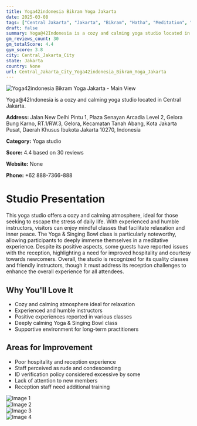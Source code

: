 ```yaml
---
title: Yoga42indonesia Bikram Yoga Jakarta
date: 2025-03-08
tags: ["Central Jakarta", "Jakarta", "Bikram", "Hatha", "Meditation", "atmosphere", "hospitality", "Central Jakarta City"]  
draft: false
summary: Yoga@42Indonesia is a cozy and calming yoga studio located in Central Jakarta.
gm_reviews_count: 30
gm_totalScore: 4.4
gym_score: 3.8
city: Central_Jakarta_City
state: Jakarta
country: None
url: Central_Jakarta_City_Yoga42indonesia_Bikram_Yoga_Jakarta
---
```


<div className="aspect-[16/9] relative my-8">
  <img 
    src="https://lh5.googleusercontent.com/p/AF1QipMFGV92rJlYsdkORjF6Wu0sxvuHjPSlzpw1jT5g=w1920-h1080-k-no"
    alt="Yoga42indonesia Bikram Yoga Jakarta - Main View"
    className="object-cover absolute inset-0 w-full h-full rounded-lg"
  />
</div>

Yoga@42Indonesia is a cozy and calming yoga studio located in Central Jakarta.

**Address:** Jalan New Delhi Pintu 1, Plaza Senayan Arcadia Level 2, Gelora Bung Karno, RT.1/RW.3, Gelora, Kecamatan Tanah Abang, Kota Jakarta Pusat, Daerah Khusus Ibukota Jakarta 10270, Indonesia

**Category:** Yoga studio

**Score:** 4.4 based on 30 reviews

**Website:** None

**Phone:** +62 888-7366-888

# Studio Presentation

This yoga studio offers a cozy and calming atmosphere, ideal for those seeking to escape the stress of daily life. With experienced and humble instructors, visitors can enjoy mindful classes that facilitate relaxation and inner peace. The Yoga & Singing Bowl class is particularly noteworthy, allowing participants to deeply immerse themselves in a meditative experience. Despite its positive aspects, some guests have reported issues with the reception, highlighting a need for improved hospitality and courtesy towards newcomers. Overall, the studio is recognized for its quality classes and friendly instructors, though it must address its reception challenges to enhance the overall experience for all attendees.



## Why You'll Love It

- Cozy and calming atmosphere ideal for relaxation
- Experienced and humble instructors
- Positive experiences reported in various classes
- Deeply calming Yoga & Singing Bowl class
- Supportive environment for long-term practitioners

## Areas for Improvement

- Poor hospitality and reception experience
- Staff perceived as rude and condescending
- ID verification policy considered excessive by some
- Lack of attention to new members
- Reception staff need additional training

<div className="grid grid-cols-1 xl:grid-cols-2 gap-4 my-8">
<div className="aspect-[4/3] relative"><img src="https://lh3.googleusercontent.com/p/AF1QipPkFHxEYsHVEYaktNOQ1ADAhtfjPs4lfHmrZjgW=w1920-h1080-k-no" alt="Image 1" className="object-cover absolute inset-0 w-full h-full rounded-lg" /></div>
<div className="aspect-[4/3] relative"><img src="https://lh5.googleusercontent.com/p/AF1QipPk85247p6A-sXBQXn29vAyptZz-aSbIg3D8B1l=w1920-h1080-k-no" alt="Image 2" className="object-cover absolute inset-0 w-full h-full rounded-lg" /></div>
<div className="aspect-[4/3] relative"><img src="https://lh5.googleusercontent.com/p/AF1QipMzh62ybqG2CA3TNxKNpN9w4X053Azgf87kVgYl=w1920-h1080-k-no" alt="Image 3" className="object-cover absolute inset-0 w-full h-full rounded-lg" /></div>
<div className="aspect-[4/3] relative"><img src="https://lh5.googleusercontent.com/p/AF1QipP7qKLt8Yrxavw8RF0DcKxS8ZFqOB3bFojdJM35=w1920-h1080-k-no" alt="Image 4" className="object-cover absolute inset-0 w-full h-full rounded-lg" /></div>
</div>